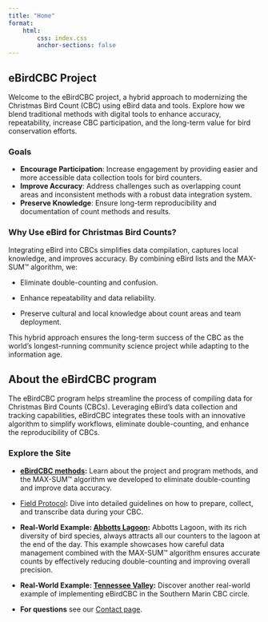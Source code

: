 ```yaml
---
title: "Home"
format: 
    html:
        css: index.css
        anchor-sections: false
---
```


## eBirdCBC Project

Welcome to the eBirdCBC project, a hybrid approach to modernizing the Christmas Bird Count (CBC) using eBird data and tools. Explore how we blend traditional methods with digital tools to enhance accuracy, repeatability, increase CBC participation, and the long-term value for bird conservation efforts.

### Goals

-   **Encourage Participation**: Increase engagement by providing easier and more accessible data collection tools for bird counters.
-   **Improve Accuracy**: Address challenges such as overlapping count areas and inconsistent methods with a robust data integration system.
-   **Preserve Knowledge**: Ensure long-term reproducibility and documentation of count methods and results.

### Why Use eBird for Christmas Bird Counts?

Integrating eBird into CBCs simplifies data compilation, captures local knowledge, and improves accuracy. By combining eBird lists and the MAX-SUM™ algorithm, we:

-   Eliminate double-counting and confusion.

-   Enhance repeatability and data reliability.

-   Preserve cultural and local knowledge about count areas and team deployment.

This hybrid approach ensures the long-term success of the CBC as the world’s longest-running community science project while adapting to the information age.

## About the eBirdCBC program

The eBirdCBC program helps streamline the process of compiling data for Christmas Bird Counts (CBCs). Leveraging eBird’s data collection and tracking capabilities, eBirdCBC integrates these tools with an innovative algorithm to simplify workflows, eliminate double-counting, and enhance the reproducibility of CBCs.

### Explore the Site

-   [**eBirdCBC methods**](eBirdCBCmethods.html "eBirdCBC methods")**:** Learn about the project and program methods, and the MAX-SUM™ algorithm we developed to eliminate double-counting and improve data accuracy.

-   [Field Protocol](fieldprotocol.html)**:** Dive into detailed guidelines on how to prepare, collect, and transcribe data during your CBC.

-   **Real-World Example: [Abbotts Lagoon](abbottslagoon.html):** Abbotts Lagoon, with its rich diversity of bird species, always attracts all our counters to the lagoon at the end of the day. This example showcases how careful data management combined with the MAX-SUM™ algorithm ensures accurate counts by effectively reducing double-counting and improving overall precision.

-   **Real-World Example: [Tennessee Valley](tennesseevalley.html):** Discover another real-world example of implementing eBirdCBC in the Southern Marin CBC circle.

-   **For questions** see our [Contact page](contact.qmd).

### 
